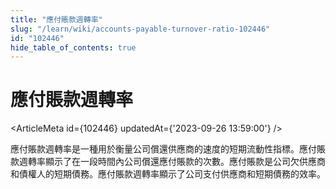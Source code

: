 ```yaml
---
title: "應付賬款週轉率"
slug: "/learn/wiki/accounts-payable-turnover-ratio-102446"
id: "102446"
hide_table_of_contents: true
---
```



# 應付賬款週轉率

<ArticleMeta id={102446} updatedAt={'2023-09-26 13:59:00'} />
<div className='border-solid border-b border-t-0 my-4 border-[var(--ifm-color-gray-300)]' />

應付賬款週轉率是一種用於衡量公司償還供應商的速度的短期流動性指標。應付賬款週轉率顯示了在一段時間內公司償還應付賬款的次數。應付賬款是公司欠供應商和債權人的短期債務。應付賬款週轉率顯示了公司支付供應商和短期債務的效率。
